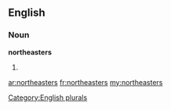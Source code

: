 ==English==

===Noun===
'''northeasters'''

# {{plural of|[[northeaster]]}}

[[Category:English plurals]]

[[ar:northeasters]]
[[fr:northeasters]]
[[my:northeasters]]